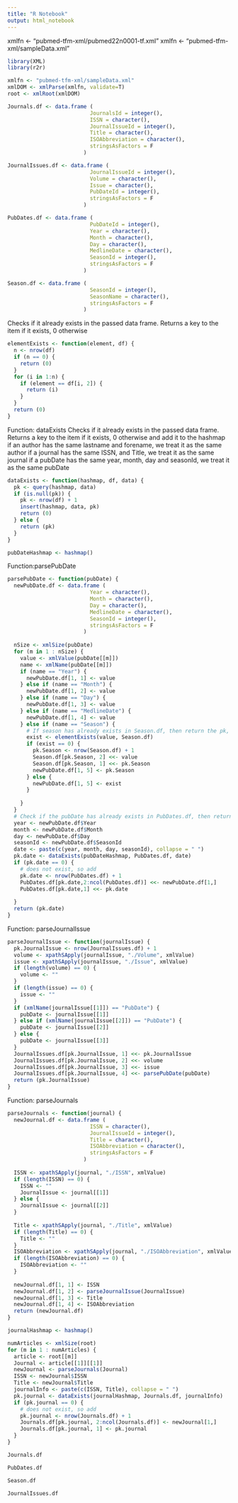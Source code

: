 ```yaml
---
title: "R Notebook"
output: html_notebook
---
```


xmlfn <- "pubmed-tfm-xml/pubmed22n0001-tf.xml"
xmlfn <- "pubmed-tfm-xml/sampleData.xml"

```r
library(XML)
library(r2r)
```

```r
xmlfn <- "pubmed-tfm-xml/sampleData.xml"
xmlDOM <- xmlParse(xmlfn, validate=T)
root <- xmlRoot(xmlDOM)
```

```r
Journals.df <- data.frame (
                          JournalsId = integer(),
                          ISSN = character(),
                          JournalIssueId = integer(),
                          Title = character(),
                          ISOAbbreviation = character(),
                          stringsAsFactors = F
                        )

JournalIssues.df <- data.frame (
                          JournalIssueId = integer(),
                          Volume = character(),
                          Issue = character(),
                          PubDateId = integer(),
                          stringsAsFactors = F
                        )

PubDates.df <- data.frame (
                          PubDateId = integer(),
                          Year = character(),
                          Month = character(),
                          Day = character(),
                          MedlineDate = character(),
                          SeasonId = integer(),
                          stringsAsFactors = F
                        )

Season.df <- data.frame (
                          SeasonId = integer(),
                          SeasonName = character(),
                          stringsAsFactors = F
                        )

```

Checks if it already exists in the passed data frame. Returns a key to the item if it exists, 0 otherwise
```r
elementExists <- function(element, df) {
  n <- nrow(df)
  if (n == 0) {
    return (0)
  }
  for (i in 1:n) {
    if (element == df[i, 2]) {
      return (i)
    }
  }
  return (0)
}
```

Function: dataExists
Checks if it already exists in the passed data frame. Returns a key to the item if it exists, 0 otherwise and add it to the hashmap
if an author has the same lastname and forename, we treat it as the same author
if a journal has the same ISSN, and Title, we treat it as the same journal
if a pubDate has the same year, month, day and seasonId, we treat it as the same pubDate
```r
dataExists <- function(hashmap, df, data) {
  pk <- query(hashmap, data)
  if (is.null(pk)) {
    pk <- nrow(df) + 1
    insert(hashmap, data, pk)
    return (0)
  } else {
    return (pk)
  }
}
```

```r
pubDateHashmap <- hashmap()
```

Function:parsePubDate
```r
parsePubDate <- function(pubDate) {
  newPubDate.df <- data.frame (
                          Year = character(),
                          Month = character(),
                          Day = character(),
                          MedlineDate = character(),
                          SeasonId = integer(),
                          stringsAsFactors = F
                        )
  
  nSize <- xmlSize(pubDate)
  for (m in 1 : nSize) {
    value <- xmlValue(pubDate[[m]])
    name <- xmlName(pubDate[[m]])
    if (name == "Year") {
      newPubDate.df[1, 1] <- value
    } else if (name == "Month") {
      newPubDate.df[1, 2] <- value
    } else if (name == "Day") {
      newPubDate.df[1, 3] <- value
    } else if (name == "MedlineDate") {
      newPubDate.df[1, 4] <- value
    } else if (name == "Season") {
      # If season has already exists in Season.df, then return the pk, otherwise, add season to the data frame
      exist <- elementExists(value, Season.df)
      if (exist == 0) {
        pk.Season <- nrow(Season.df) + 1
        Season.df[pk.Season, 2] <<- value
        Season.df[pk.Season, 1] <<- pk.Season
        newPubDate.df[1, 5] <- pk.Season
      } else {
        newPubDate.df[1, 5] <- exist
      }
      
    }
  }
  # Check if the pubDate has already exists in PubDates.df, then return pk (using hashmap to look for value), otherwise add newPubDate.df to PubDates.df and return new pk
  year <- newPubDate.df$Year
  month <- newPubDate.df$Month
  day <- newPubDate.df$Day
  seasonId <- newPubDate.df$SeasonId
  date <- paste(c(year, month, day, seasonId), collapse = " ") 
  pk.date <- dataExists(pubDateHashmap, PubDates.df, date)
  if (pk.date == 0) {
    # does not exist, so add
    pk.date <- nrow(PubDates.df) + 1
    PubDates.df[pk.date,2:ncol(PubDates.df)] <<- newPubDate.df[1,]
    PubDates.df[pk.date,1] <<- pk.date
    
  }
  return (pk.date)
}
```

Function: parseJournalIssue
```r
parseJournalIssue <- function(journalIssue) {
  pk.JournalIssue <- nrow(JournalIssues.df) + 1
  volume <- xpathSApply(journalIssue, "./Volume", xmlValue)
  issue <- xpathSApply(journalIssue, "./Issue", xmlValue)
  if (length(volume) == 0) {
    volume <- ""
  }
  if (length(issue) == 0) {
    issue <- ""
  }
  if (xmlName(journalIssue[[1]]) == "PubDate") {
    pubDate <- journalIssue[[1]]
  } else if (xmlName(journalIssue[[2]]) == "PubDate") {
    pubDate <- journalIssue[[2]]
  } else {
    pubDate <- journalIssue[[3]]
  }
  JournalIssues.df[pk.JournalIssue, 1] <<- pk.JournalIssue
  JournalIssues.df[pk.JournalIssue, 2] <<- volume 
  JournalIssues.df[pk.JournalIssue, 3] <<- issue
  JournalIssues.df[pk.JournalIssue, 4] <<- parsePubDate(pubDate)
  return (pk.JournalIssue)
}
```

Function: parseJournals
```r
parseJournals <- function(journal) {
  newJournal.df <- data.frame (
                          ISSN = character(),
                          JournalIssueId = integer(),
                          Title = character(),
                          ISOAbbreviation = character(),
                          stringsAsFactors = F
                        )
  
  ISSN <- xpathSApply(journal, "./ISSN", xmlValue)
  if (length(ISSN) == 0) {
    ISSN <- ""
    JournalIssue <- journal[[1]]
  } else {
    JournalIssue <- journal[[2]]
  }
  
  Title <- xpathSApply(journal, "./Title", xmlValue)
  if (length(Title) == 0) {
    Title <- ""
  }
  ISOAbbreviation <- xpathSApply(journal, "./ISOAbbreviation", xmlValue)
  if (length(ISOAbbreviation) == 0) {
    ISOAbbreviation <- ""
  }
  
  newJournal.df[1, 1] <- ISSN
  newJournal.df[1, 2] <- parseJournalIssue(JournalIssue)
  newJournal.df[1, 3] <- Title
  newJournal.df[1, 4] <- ISOAbbreviation
  return (newJournal.df)
}
```

```r
journalHashmap <- hashmap()
```

```r
numArticles <- xmlSize(root)
for (m in 1 : numArticles) {
  article <- root[[m]]
  Journal <- article[[1]][[1]]
  newJournal <- parseJournals(Journal)
  ISSN <- newJournal$ISSN
  Title <- newJournal$Title
  journalInfo <- paste(c(ISSN, Title), collapse = " ")
  pk.journal <- dataExists(journalHashmap, Journals.df, journalInfo)
  if (pk.journal == 0) {
    # does not exist, so add
    pk.journal <- nrow(Journals.df) + 1
    Journals.df[pk.journal, 2:ncol(Journals.df)] <- newJournal[1,]
    Journals.df[pk.journal, 1] <- pk.journal
  }
}
```




```r
Journals.df
```



```r
PubDates.df
```
```r
Season.df
```

```r
JournalIssues.df
```



